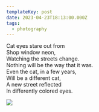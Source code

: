 ```yaml
---
templateKey: post
date: 2023-04-23T18:13:00.000Z
tags:
  - photography
---
```

Cat eyes stare out from<br/>
Shop window neon,<br/>
Watching the streets change.<br/>
Nothing will be the way that it was.<br/>
Even the cat, in a few years,<br/>
Will be a different cat,<br/>
A new street reflected<br/>
In differently colored eyes.

![](../../assets/photos/20230423-IMG_5616.jpg)